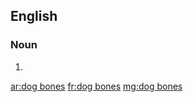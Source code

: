 {{also|dogbones}}
==English==

===Noun===
{{head|en|noun plural form|head=[[dog]] [[bone]]s}}

# {{plural of|dog bone|lang=en}}

[[ar:dog bones]]
[[fr:dog bones]]
[[mg:dog bones]]